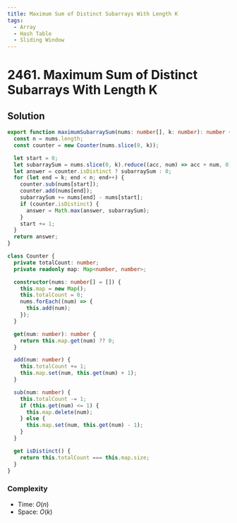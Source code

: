 ```yaml
---
title: Maximum Sum of Distinct Subarrays With Length K
tags:
  - Array
  - Hash Table
  - Sliding Window
---
```


# 2461. Maximum Sum of Distinct Subarrays With Length K

<Badges>
  <LevelBadge level="medium" />
  <TopicBadge name="Array" slug="array" />
  <TopicBadge name="Hash Table" slug="hash-table" />
  <TopicBadge name="Sliding Window" slug="sliding-window" />
</Badges>

## Solution

```typescript filename="solution.ts" copy
export function maximumSubarraySum(nums: number[], k: number): number {
  const n = nums.length;
  const counter = new Counter(nums.slice(0, k));

  let start = 0;
  let subarraySum = nums.slice(0, k).reduce((acc, num) => acc + num, 0);
  let answer = counter.isDistinct ? subarraySum : 0;
  for (let end = k; end < n; end++) {
    counter.sub(nums[start]);
    counter.add(nums[end]);
    subarraySum += nums[end] - nums[start];
    if (counter.isDistinct) {
      answer = Math.max(answer, subarraySum);
    }
    start += 1;
  }
  return answer;
}

class Counter {
  private totalCount: number;
  private readonly map: Map<number, number>;

  constructor(nums: number[] = []) {
    this.map = new Map();
    this.totalCount = 0;
    nums.forEach((num) => {
      this.add(num);
    });
  }

  get(num: number): number {
    return this.map.get(num) ?? 0;
  }

  add(num: number) {
    this.totalCount += 1;
    this.map.set(num, this.get(num) + 1);
  }

  sub(num: number) {
    this.totalCount -= 1;
    if (this.get(num) <= 1) {
      this.map.delete(num);
    } else {
      this.map.set(num, this.get(num) - 1);
    }
  }

  get isDistinct() {
    return this.totalCount === this.map.size;
  }
}
```

### Complexity

- Time: $O(n)$
- Space: $O(k)$

<ProblemLink
  codingSite="leetcode"
  href="https://leetcode.com/problems/maximum-sum-of-distinct-subarrays-with-length-k"
  title="Maximum Sum of Distinct Subarrays With Length K"
/>

